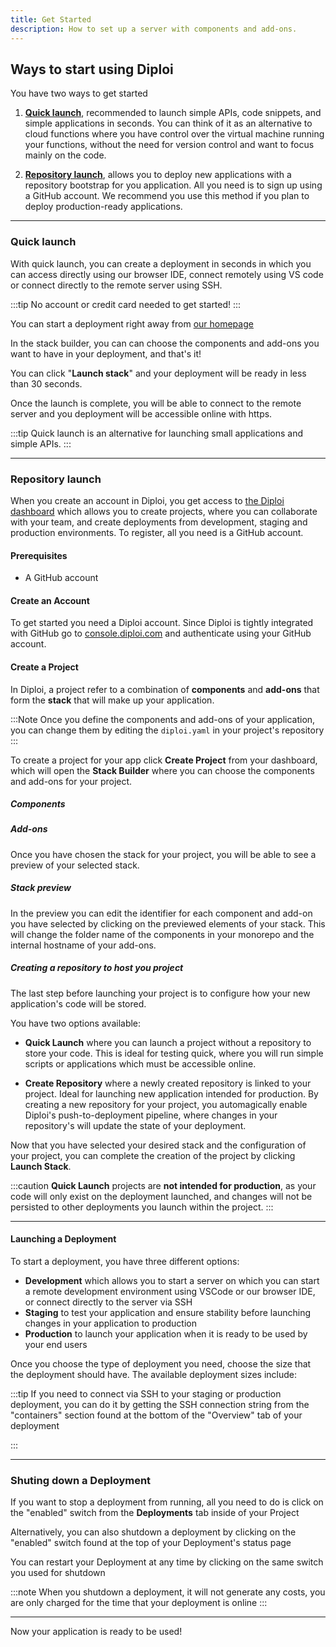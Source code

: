 ```yaml
---
title: Get Started
description: How to set up a server with components and add-ons.
---
```



## Ways to start using Diploi 

You have two ways to get started

1. [**Quick launch**](#quick-launch), recommended to launch simple APIs, code snippets, and simple applications in seconds. You can think of it as an alternative to cloud functions where you have control over the virtual machine running your functions, without the need for version control and want to focus mainly on the code.

2. [**Repository launch**](#repository-launch), allows you to deploy new applications with a repository bootstrap for you application. All you need is to sign up using a GitHub account. We recommend you use this method if you plan to deploy production-ready applications.

***

### Quick launch

With quick launch, you can create a deployment in seconds in which you can access directly using our browser IDE, connect remotely using VS code or connect directly to the remote server using SSH.

:::tip
No account or credit card needed to get started!
:::

You can start a deployment right away from [our homepage](https://diploi.com/#quick-launch)

<ImageToPNG src={QuickStartBuilder} alt="Quick launch builder"/>

In the stack builder, you can can choose the components and add-ons you want to have in your deployment, and that's it!

You can click "**Launch stack**" and your deployment will be ready in less than 30 seconds.

<ImageToPNG src={QuickLaunchLoading} alt="Quick launch loading"/>

Once the launch is complete, you will be able to connect to the remote server and you deployment will be accessible online with https.

<ImageToPNG src={QuickLaunchHome} alt="Quick launch home"/>


:::tip
Quick launch is an alternative for launching small applications and simple APIs.
:::

***
### Repository launch

When you create an account in Diploi, you get access to [the Diploi dashboard](https://console.diploi.com/ "to the Diploi dashboard") which allows you to create projects, where you can collaborate with your team, and create deployments from development, staging and production environments. To register, all you need is a GitHub account.

#### Prerequisites

* A GitHub account

#### Create an Account

To get started you need a Diploi account. Since Diploi is tightly integrated
with GitHub go to [console.diploi.com](https://console.diploi.com) and
authenticate using your GitHub account.

#### Create a Project

In Diploi, a project refer to a combination of **components** and **add-ons** that form the **stack** that will make up your application.

:::Note
Once you define the components and add-ons of your application, you can change them by editing the `diploi.yaml` in your project's repository
:::

To create a project for your app click **Create Project** from your dashboard, which will open the **Stack Builder** where you can choose the components and add-ons for your project.

##### Components
<ImageToPNG src={CreateProjectComponents} alt="Project components"/>

##### Add-ons
<ImageToPNG src={CreateProjectAddons} alt="Project add-ons"/>

Once you have chosen the stack for your project, you will be able to see a preview of your selected stack.

##### Stack preview
<ImageToPNG src={CreateProjectPreview} alt="Create a project example"/>

In the preview you can edit the identifier for each component and add-on you have selected by clicking on the previewed elements of your stack. This will change the folder name of the components in your monorepo and the internal hostname of your add-ons. 

<ImageToPNG src={CreateProjectEditNames} alt="Create a project example"/>

##### Creating a repository to host you project

The last step before launching your project is to configure how your new application's code will be stored.

You have two options available:

- **Quick Launch** where you can launch a project without a repository to store your code. This is ideal for testing quick, where you will run simple scripts or applications which must be accessible online.

- **Create Repository** where a newly created repository is linked to your project. Ideal for launching new application intended for production. By creating a new repository for your project, you automagically enable Diploi's push-to-deployment pipeline, where changes in your repository's will update the state of your deployment.

<ImageToPNG src={CreateProjectRepo} alt="Create a project repo"/>

Now that you have selected your desired stack and the configuration of your project, you can complete the creation of the project by clicking **Launch Stack**.

:::caution
**Quick Launch** projects are **not intended for production**, as your code will only exist on the deployment launched, and changes will not be persisted to other deployments you launch within the project.
:::

***

#### Launching a Deployment

To start a deployment, you have three different options:
- **Development** which allows you to start a server on which you can start a remote development environment using VSCode or our browser IDE, or connect directly to the server via SSH
- **Staging** to test your application and ensure stability before launching changes in your application to production
- **Production** to launch your application when it is ready to be used by your end users 

Once you choose the type of deployment you need, choose the size that the deployment should have. The available deployment sizes include:

<DeploymentSizesAvailable/>

<ImageToPNG src={CreateDeploymentSize} alt="Deployment size"/>

:::tip
If you need to connect via SSH to your staging or production deployment, you can do it by getting the SSH connection string from the "containers" section found at the bottom of the "Overview" tab of your deployment

<ImageToPNG src={CreateDeploymentConnect} alt="Connect to deployment with SSH"/>
:::

***

### Shuting down a Deployment

If you want to stop a deployment from running, all you need to do is click on the "enabled" switch from the **Deployments** tab inside of your Project

<ImageToPNG src={DisableDeploymentCard} alt="Shutdown deployment"/>

Alternatively, you can also shutdown a deployment by clicking on the "enabled" switch found at the top of your Deployment's status page

<ImageToPNG src={DisableDeploymentSwitch} alt="Shutdown switch"/>

You can restart your Deployment at any time by clicking on the same switch you used for shutdown

<ImageToPNG src={EnableDeployment} alt="Restart deployment"/>

:::note
When you shutdown a deployment, it will not generate any costs, you are only charged for the time that your deployment is online
:::
***

Now your application is ready to be used!

<ContactInfo/>